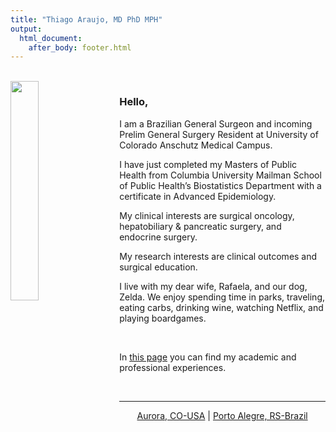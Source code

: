 ```yaml
---
title: "Thiago Araujo, MD PhD MPH"
output: 
  html_document:
    after_body: footer.html
---
```

<br>
<img src="images/WEB_me.jpg" style="width:30%;padding-right: 20px" align="left">

### Hello,

I am a Brazilian General Surgeon and incoming Prelim General Surgery Resident at University of Colorado Anschutz Medical Campus.

I have just completed my Masters of Public Health from Columbia University Mailman School of Public Health's Biostatistics Department with a certificate in Advanced Epidemiology. 

My clinical interests are surgical oncology, hepatobiliary & pancreatic surgery, and endocrine surgery.

My research interests are clinical outcomes and surgical education.

I live with my dear wife, Rafaela, and our dog, Zelda. We enjoy spending time in parks, traveling, eating carbs, drinking wine, watching Netflix, and playing boardgames.

&nbsp;

In [this page](resume.html) you can find my academic and professional experiences. 

&nbsp;
<hr />
<p style="text-align: center;"><a href="https://www.google.com/maps/search/anschutz+medical+campus/@39.7436676,-104.8417834,17z/data=!3m1!4b1">Aurora, CO-USA</a> | <a href="https://www.google.com/maps/place/HCPA+-+Hospital+de+Cl%C3%ADnicas+de+Porto+Alegre/@-30.0386844,-51.208619,17z/data=!3m1!4b1!4m5!3m4!1s0x9519784ebb3943df:0xe484226d1bf56a44!8m2!3d-30.0386891!4d-51.206425">Porto Alegre, RS-Brazil</a></p>